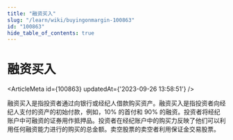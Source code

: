 ```yaml
---
title: "融资买入"
slug: "/learn/wiki/buyingonmargin-100863"
id: "100863"
hide_table_of_contents: true
---
```



# 融资买入

<ArticleMeta id={100863} updatedAt={'2023-09-26 13:58:51'} />
<div className='border-solid border-b border-t-0 my-4 border-[var(--ifm-color-gray-300)]' />

融资买入是指投资者通过向银行或经纪人借款购买资产。融资买入是指投资者向经纪人支付的资产的初始付款，例如，10% 的首付和 90% 的融资。投资者将经纪账户中可融资的证券用作抵押品。投资者在经纪账户中的购买力反映了他们可以利用任何融资能力进行的购买的总金额。卖空股票的卖空者利用保证金交易股票。
